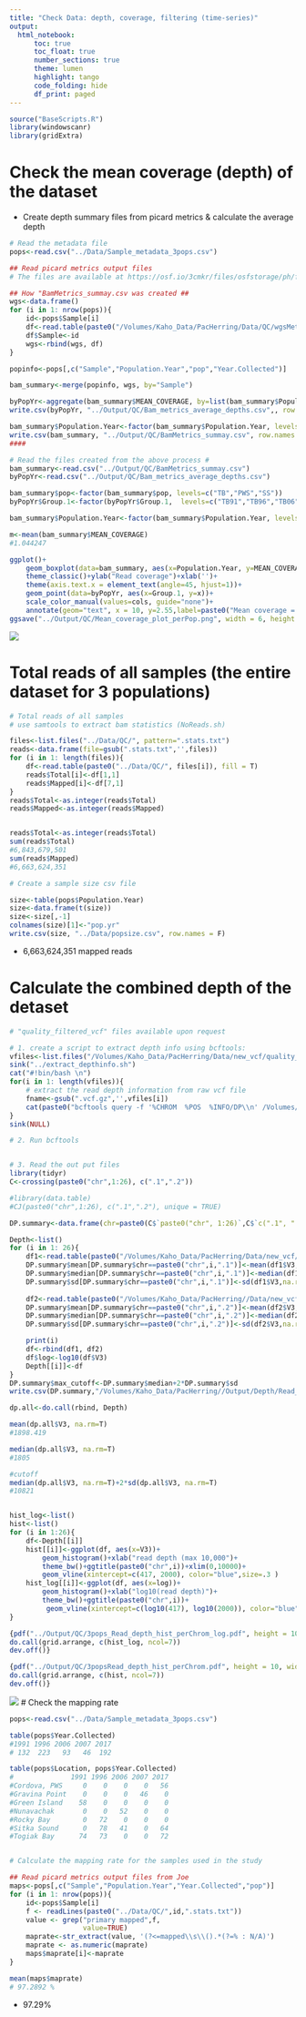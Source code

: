 ```yaml
---
title: "Check Data: depth, coverage, filtering (time-series)"
output:
  html_notebook:
      toc: true 
      toc_float: true
      number_sections: true
      theme: lumen
      highlight: tango
      code_folding: hide
      df_print: paged
---
```

```r
source("BaseScripts.R")
library(windowscanr)
library(gridExtra)
```


# Check the mean coverage (depth) of the dataset

* Create depth summary files from picard metrics & calculate the average depth
```r
# Read the metadata file
pops<-read.csv("../Data/Sample_metadata_3pops.csv")

## Read picard metrics output files 
# The files are available at https://osf.io/3cmkr/files/osfstorage/ph/familiarize/multiqc_data/wgsMetrics

## How "BamMetrics_summay.csv was created ##
wgs<-data.frame()
for (i in 1: nrow(pops)){
    id<-pops$Sample[i]
    df<-read.table(paste0("/Volumes/Kaho_Data/PacHerring/Data/QC/wgsMetrics/",id,".collect_wgs_metrics.txt"),header = TRUE, stringsAsFactors = FALSE, nrow= 1)
    df$Sample<-id
    wgs<-rbind(wgs, df)
}

popinfo<-pops[,c("Sample","Population.Year","pop","Year.Collected")]

bam_summary<-merge(popinfo, wgs, by="Sample")

byPopYr<-aggregate(bam_summary$MEAN_COVERAGE, by=list(bam_summary$Population.Year), mean)
write.csv(byPopYr, "../Output/QC/Bam_metrics_average_depths.csv",, row.names = F)

bam_summary$Population.Year<-factor(bam_summary$Population.Year, levels=c("TB91","TB96","TB06","TB17","PWS91","PWS96","PWS07","PWS17","SS96","SS06","SS17", "BC17","WA17","CA17"))
write.csv(bam_summary, "../Output/QC/BamMetrics_summay.csv", row.names = F)
####

# Read the files created from the above process #
bam_summary<-read.csv("../Output/QC/BamMetrics_summay.csv")
byPopYr<-read.csv("../Output/QC/Bam_metrics_average_depths.csv")

bam_summary$pop<-factor(bam_summary$pop, levels=c("TB","PWS","SS"))
byPopYr$Group.1<-factor(byPopYr$Group.1,  levels=c("TB91","TB96","TB06","TB17","PWS91","PWS96","PWS07","PWS17","SS96","SS06","SS17"))

bam_summary$Population.Year<-factor(bam_summary$Population.Year, levels=c("TB91","TB96","TB06","TB17","PWS91","PWS96","PWS07","PWS17","SS96","SS06","SS17"))

m<-mean(bam_summary$MEAN_COVERAGE)
#1.044247

ggplot()+
    geom_boxplot(data=bam_summary, aes(x=Population.Year, y=MEAN_COVERAGE, color=pop))+
    theme_classic()+ylab("Read coverage")+xlab('')+
    theme(axis.text.x = element_text(angle=45, hjust=1))+
    geom_point(data=byPopYr, aes(x=Group.1, y=x))+
    scale_color_manual(values=cols, guide="none")+
    annotate(geom="text", x = 10, y=2.55,label=paste0("Mean coverage = ",round(m, digits=3)))
ggsave("../Output/QC/Mean_coverage_plot_perPop.png", width = 6, height = 4, dpi=300)

```
![](../Output/QC/Mean_coverage_plot_perPop.png)

# Total reads of all samples (the entire dataset for 3 populations)
```r

# Total reads of all samples
# use samtools to extract bam statistics (NoReads.sh)

files<-list.files("../Data/QC/", pattern=".stats.txt")
reads<-data.frame(file=gsub(".stats.txt",'',files))
for (i in 1: length(files)){
    df<-read.table(paste0("../Data/QC/", files[i]), fill = T)
    reads$Total[i]<-df[1,1]
    reads$Mapped[i]<-df[7,1]
}
reads$Total<-as.integer(reads$Total)
reads$Mapped<-as.integer(reads$Mapped)


reads$Total<-as.integer(reads$Total)
sum(reads$Total)
#6,843,679,501
sum(reads$Mapped)
#6,663,624,351

# Create a sample size csv file

size<-table(pops$Population.Year)
size<-data.frame(t(size))
size<-size[,-1]
colnames(size)[1]<-"pop.yr"
write.csv(size, "../Data/popsize.csv", row.names = F)
```
* 6,663,624,351 mapped reads 


# Calculate the combined depth of the detaset 

```r

# "quality_filtered_vcf" files available upon request

# 1. create a script to extract depth info using bcftools:
vfiles<-list.files("/Volumes/Kaho_Data/PacHerring/Data/new_vcf/quality_filtered_vcf_MD2000/", pattern = ".vcf.gz$")
sink("../extract_depthinfo.sh")
cat("#!bin/bash \n")
for(i in 1: length(vfiles)){
    # extract the read depth information from raw vcf file
    fname<-gsub(".vcf.gz",'',vfiles[i])
    cat(paste0("bcftools query -f '%CHROM  %POS  %INFO/DP\\n' /Volumes/Kaho_Data/PacHerring/Data/new_vcf/quality_filtered_vcf_MD2000/",vfiles[i], " > /Volumes/Kaho_Data/PacHerring/Data/new_vcf/quality_filtered_vcf/",fname,".info \n"))
}
sink(NULL)

# 2. Run bcftools


# 3. Read the out put files
library(tidyr)
C<-crossing(paste0("chr",1:26), c(".1",".2"))

#library(data.table)
#CJ(paste0("chr",1:26), c(".1",".2"), unique = TRUE)

DP.summary<-data.frame(chr=paste0(C$`paste0("chr", 1:26)`,C$`c(".1", ".2")`))

Depth<-list()
for (i in 1: 26){
    df1<-read.table(paste0("/Volumes/Kaho_Data/PacHerring/Data/new_vcf/quality_filtered_vcf/qual_filtered_snps_chr",i,"_1.info"), header = FALSE, stringsAsFactors = FALSE)
    DP.summary$mean[DP.summary$chr==paste0("chr",i,".1")]<-mean(df1$V3,na.rm=T )    
    DP.summary$median[DP.summary$chr==paste0("chr",i,".1")]<-median(df1$V3,na.rm=T ) 
    DP.summary$sd[DP.summary$chr==paste0("chr",i,".1")]<-sd(df1$V3,na.rm=T) 
    
    df2<-read.table(paste0("/Volumes/Kaho_Data/PacHerring//Data/new_vcf/quality_filtered_vcf/qual_filtered_snps_chr",i,"_2.info"), header = FALSE, stringsAsFactors = FALSE)
    DP.summary$mean[DP.summary$chr==paste0("chr",i,".2")]<-mean(df2$V3,na.rm=T )    
    DP.summary$median[DP.summary$chr==paste0("chr",i,".2")]<-median(df2$V3,na.rm=T ) 
    DP.summary$sd[DP.summary$chr==paste0("chr",i,".2")]<-sd(df2$V3,na.rm=T ) 

    print(i)
    df<-rbind(df1, df2)
    df$log<-log10(df$V3)
    Depth[[i]]<-df
}
DP.summary$max_cutoff<-DP.summary$median+2*DP.summary$sd
write.csv(DP.summary,"/Volumes/Kaho_Data/PacHerring//Output/Depth/Read_depth_summary_3Pops_qula_filtered.csv")

dp.all<-do.call(rbind, Depth)

mean(dp.all$V3, na.rm=T)
#1898.419

median(dp.all$V3, na.rm=T)
#1805

#cutoff
median(dp.all$V3, na.rm=T)+2*sd(dp.all$V3, na.rm=T)
#10821


hist_log<-list()
hist<-list()
for (i in 1:26){
    df<-Depth[[i]]
    hist[[i]]<-ggplot(df, aes(x=V3))+
        geom_histogram()+xlab("read depth (max 10,000")+
        theme_bw()+ggtitle(paste0("chr",i))+xlim(0,10000)+
        geom_vline(xintercept=c(417, 2000), color="blue",size=.3 )
    hist_log[[i]]<-ggplot(df, aes(x=log))+
        geom_histogram()+xlab("log10(read depth)")+
        theme_bw()+ggtitle(paste0("chr",i))+
         geom_vline(xintercept=c(log10(417), log10(2000)), color="blue",size=.3 )
}

{pdf("../Output/QC/3pops_Read_depth_hist_perChrom_log.pdf", height = 10, width = 18)
do.call(grid.arrange, c(hist_log, ncol=7))
dev.off()}

{pdf("../Output/QC/3popsRead_depth_hist_perChrom.pdf", height = 10, width = 18)
do.call(grid.arrange, c(hist, ncol=7))
dev.off()}

```
![](../Output/QC/3popsRead_depth_hist_perChrom.png)
# Check the mapping rate


```r
pops<-read.csv("../Data/Sample_metadata_3pops.csv")

table(pops$Year.Collected)
#1991 1996 2006 2007 2017  
# 132  223   93   46  192

table(pops$Location, pops$Year.Collected)
#              1991 1996 2006 2007 2017
#Cordova, PWS     0    0    0    0   56
#Gravina Point    0    0    0   46    0
#Green Island    58    0    0    0    0
#Nunavachak       0    0   52    0    0
#Rocky Bay        0   72    0    0    0
#Sitka Sound      0   78   41    0   64
#Togiak Bay      74   73    0    0   72


# Calculate the mapping rate for the samples used in the study

## Read picard metrics output files from Joe
maps<-pops[,c("Sample","Population.Year","Year.Collected","pop")]
for (i in 1: nrow(pops)){
    id<-pops$Sample[i]
    f <- readLines(paste0("../Data/QC/",id,".stats.txt"))
    value <- grep("primary mapped",f,
                  value=TRUE)
    maprate<-str_extract(value, '(?<=mapped\\s\\().*(?=% : N/A)')
    maprate <- as.numeric(maprate)
    maps$maprate[i]<-maprate
}

mean(maps$maprate)
# 97.2892 %

```

* 97.29%


# 

```r


```

